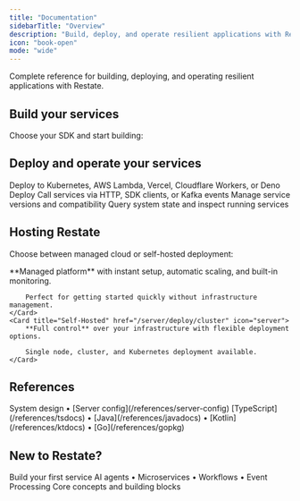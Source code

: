 ```yaml
---
title: "Documentation"
sidebarTitle: "Overview"
description: "Build, deploy, and operate resilient applications with Restate"
icon: "book-open"
mode: "wide"
---
```


Complete reference for building, deploying, and operating resilient applications with Restate.

## Build your services

Choose your SDK and start building:

<Columns cols={3}>
    <Card title="TypeScript" href="/develop/ts/overview" icon="/img/languages/typescript.svg" horizontal={true}/>
    <Card title="Java" href="/develop/java/overview" icon="/img/languages/java.svg" horizontal={true}/>
    <Card title="Kotlin" href="/develop/java/overview" icon="/img/languages/kotlin.svg" horizontal={true}/>
    <Card title="Python" href="/develop/python/overview" icon="/img/languages/python.svg" horizontal={true}/>
    <Card title="Go" href="/develop/go/overview" icon="/img/languages/go.svg" horizontal={true}/>
    <Card title="Rust" href="https://docs.rs/restate-sdk/latest/restate_sdk/" icon="/img/languages/rust.svg" horizontal={true}/>
</Columns>

## Deploy and operate your services

<CardGroup cols={2}>
    <Card title="Deploy" icon="box" href="/deploy/services/kubernetes">
        Deploy to Kubernetes, AWS Lambda, Vercel, Cloudflare Workers, or Deno Deploy
    </Card>
    <Card title="Invoke" icon="phone" href="/services/invocation/http">
        Call services via HTTP, SDK clients, or Kafka events
    </Card>
    <Card title="Versioning" icon="code-branch" href="/services/versioning">
        Manage service versions and compatibility
    </Card>
    <Card title="Monitor & Inspect" icon="magnifying-glass" href="/services/introspection">
        Query system state and inspect running services
    </Card>
</CardGroup>

## Hosting Restate

Choose between managed cloud or self-hosted deployment:

<Columns cols={2}>
    <Card title="Restate Cloud" href="/cloud/getting-started" icon="cloud">
        **Managed platform** with instant setup, automatic scaling, and built-in monitoring.
        
        Perfect for getting started quickly without infrastructure management.
    </Card>
    <Card title="Self-Hosted" href="/server/deploy/cluster" icon="server">
        **Full control** over your infrastructure with flexible deployment options.
        
        Single node, cluster, and Kubernetes deployment available.
    </Card>
</Columns>

## References

<CardGroup cols={2}>
    <Card title="Architecture & Config" href="/references/architecture" icon="gear">
        System design • [Server config](/references/server-config)
    </Card>
    <Card title="API References" icon="code">
        [TypeScript](/references/tsdocs) • [Java](/references/javadocs) • [Kotlin](/references/ktdocs) • [Go](/references/gopkg)
    </Card>
</CardGroup>

## New to Restate?

<Columns cols={3}>
    <Card title="Quickstart" href="/quickstart" icon="rocket">
        Build your first service
    </Card>
    <Card title="Use Cases" href="/use-cases/ai-agents" icon="lightbulb">
        AI agents • Microservices • Workflows • Event Processing
    </Card>
    <Card title="Concepts" href="/foundations/key-concepts" icon="cube">
        Core concepts and building blocks
    </Card>
</Columns>
